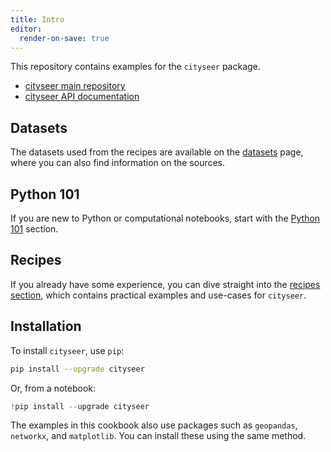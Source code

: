 ```yaml
---
title: Intro
editor:
  render-on-save: true
---
```


This repository contains examples for the `cityseer` package.

- [cityseer main repository](https://github.com/benchmark-urbanism/cityseer-api)
- [cityseer API documentation](https://cityseer.benchmarkurbanism.com/)

## Datasets

The datasets used from the recipes are available on the [datasets](../data/datasets.qmd) page, where you can also find information on the sources.

## Python 101

If you are new to Python or computational notebooks, start with the [Python 101](class/index.qmd) section.

## Recipes

If you already have some experience, you can dive straight into the [recipes section](recipes/index.qmd), which contains practical examples and use-cases for `cityseer`.

## Installation

To install `cityseer`, use `pip`:

```bash
pip install --upgrade cityseer
```

Or, from a notebook:

```python
!pip install --upgrade cityseer
```

The examples in this cookbook also use packages such as `geopandas`, `networkx`, and `matplotlib`. You can install these using the same method.
